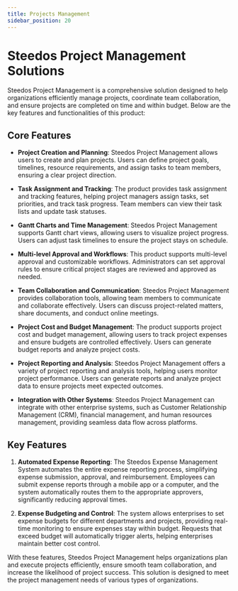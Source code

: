 ```yaml
---
title: Projects Management
sidebar_position: 20
---
```


# Steedos Project Management Solutions

Steedos Project Management is a comprehensive solution designed to help organizations efficiently manage projects, coordinate team collaboration, and ensure projects are completed on time and within budget. Below are the key features and functionalities of this product:

## Core Features

- **Project Creation and Planning**:
  Steedos Project Management allows users to create and plan projects. Users can define project goals, timelines, resource requirements, and assign tasks to team members, ensuring a clear project direction.

- **Task Assignment and Tracking**:
  The product provides task assignment and tracking features, helping project managers assign tasks, set priorities, and track task progress. Team members can view their task lists and update task statuses.

- **Gantt Charts and Time Management**:
  Steedos Project Management supports Gantt chart views, allowing users to visualize project progress. Users can adjust task timelines to ensure the project stays on schedule.

- **Multi-level Approval and Workflows**:
  This product supports multi-level approval and customizable workflows. Administrators can set approval rules to ensure critical project stages are reviewed and approved as needed.

- **Team Collaboration and Communication**:
  Steedos Project Management provides collaboration tools, allowing team members to communicate and collaborate effectively. Users can discuss project-related matters, share documents, and conduct online meetings.

- **Project Cost and Budget Management**:
  The product supports project cost and budget management, allowing users to track project expenses and ensure budgets are controlled effectively. Users can generate budget reports and analyze project costs.

- **Project Reporting and Analysis**:
  Steedos Project Management offers a variety of project reporting and analysis tools, helping users monitor project performance. Users can generate reports and analyze project data to ensure projects meet expected outcomes.

- **Integration with Other Systems**:
  Steedos Project Management can integrate with other enterprise systems, such as Customer Relationship Management (CRM), financial management, and human resources management, providing seamless data flow across platforms.



## Key Features

1. **Automated Expense Reporting**:
   The Steedos Expense Management System automates the entire expense reporting process, simplifying expense submission, approval, and reimbursement. Employees can submit expense reports through a mobile app or a computer, and the system automatically routes them to the appropriate approvers, significantly reducing approval times.

2. **Expense Budgeting and Control**:
   The system allows enterprises to set expense budgets for different departments and projects, providing real-time monitoring to ensure expenses stay within budget. Requests that exceed budget will automatically trigger alerts, helping enterprises maintain better cost control.



With these features, Steedos Project Management helps organizations plan and execute projects efficiently, ensure smooth team collaboration, and increase the likelihood of project success. This solution is designed to meet the project management needs of various types of organizations.